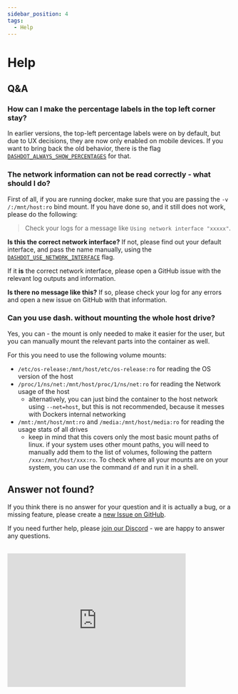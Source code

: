 ```yaml
---
sidebar_position: 4
tags:
  - Help
---
```


# Help

## Q&A

### How can I make the percentage labels in the top left corner stay?

In earlier versions, the top-left percentage labels were on by default, but due to UX decisions, they are now
only enabled on mobile devices. If you want to bring back the old behavior, there is the flag
[`DASHDOT_ALWAYS_SHOW_PERCENTAGES`](/docs/configuration/basic#dashdot_always_show_percentages) for that.

### The network information can not be read correctly - what should I do?

First of all, if you are running docker, make sure that you are passing the `-v /:/mnt/host:ro`
bind mount. If you have done so, and it still does not work, please do the following:

> Check your logs for a message like `Using network interface "xxxxx"`.

**Is this the correct network interface?** If not, please find out your default interface, and pass the name
manually, using the [`DASHDOT_USE_NETWORK_INTERFACE`](/docs/configuration/network#dashdot_use_network_interface) flag.

If it **is** the correct network interface, please open a GitHub issue with the relevant log outputs and information.

**Is there no message like this?** If so, please check your log for any errors and open a new issue on GitHub with
that information.

### Can you use dash. without mounting the whole host drive?

Yes, you can - the mount is only needed to make it easier for the user, but you can
manually mount the relevant parts into the container as well.

For this you need to use the following volume mounts:

- `/etc/os-release:/mnt/host/etc/os-release:ro` for reading the OS version of the host
- `/proc/1/ns/net:/mnt/host/proc/1/ns/net:ro` for reading the Network usage of the host
  - alternatively, you can just bind the container to the host network using `--net=host`,
    but this is not recommended, because it messes with Dockers internal networking
- `/mnt:/mnt/host/mnt:ro` and `/media:/mnt/host/media:ro` for reading the usage stats of all drives
  - keep in mind that this covers only the most basic mount paths of linux. if your system uses other mount paths,
    you will need to manually add them to the list of volumes, following the pattern `/xxx:/mnt/host/xxx:ro`. To
    check where all your mounts are on your system, you can use the command `df` and run it in a shell.

## Answer not found?

If you think there is no answer for your question and it is actually a bug, or a missing feature,
please create a [new Issue on GitHub](https://github.com/MauriceNino/dashdot/issues).

If you need further help, please [join our Discord](https://discord.gg/3teHFBNQ9W) - we are happy to answer any questions.

<br />
<iframe
  src='https://discord.com/widget?id=986251291577688064&theme=dark'
  width='400'
  height='300'
  allowtransparency='true'
  frameborder='0'
  sandbox='allow-popups allow-popups-to-escape-sandbox allow-same-origin allow-scripts'
></iframe>
